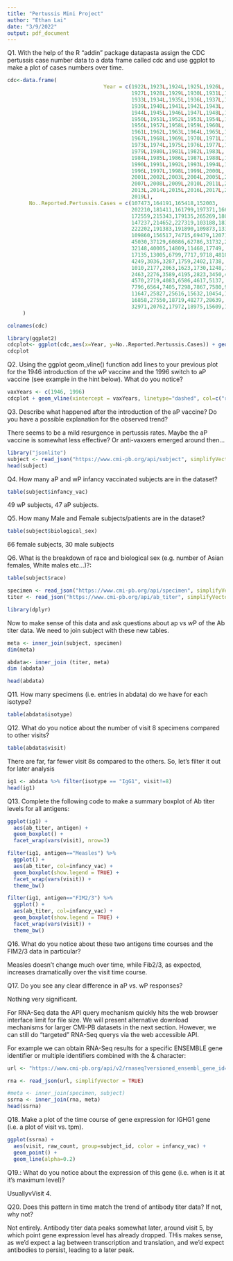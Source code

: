 ```yaml
---
title: "Pertussis Mini Project"
author: "Ethan Lai"
date: "3/9/2022"
output: pdf_document
---
```

Q1. With the help of the R “addin” package datapasta assign the CDC pertussis case number data to a data frame called cdc and use ggplot to make a plot of cases numbers over time.

```r
cdc<-data.frame(
                               Year = c(1922L,1923L,1924L,1925L,1926L,
                                        1927L,1928L,1929L,1930L,1931L,1932L,
                                        1933L,1934L,1935L,1936L,1937L,1938L,
                                        1939L,1940L,1941L,1942L,1943L,
                                        1944L,1945L,1946L,1947L,1948L,1949L,
                                        1950L,1951L,1952L,1953L,1954L,1955L,
                                        1956L,1957L,1958L,1959L,1960L,
                                        1961L,1962L,1963L,1964L,1965L,1966L,
                                        1967L,1968L,1969L,1970L,1971L,1972L,
                                        1973L,1974L,1975L,1976L,1977L,1978L,
                                        1979L,1980L,1981L,1982L,1983L,
                                        1984L,1985L,1986L,1987L,1988L,1989L,
                                        1990L,1991L,1992L,1993L,1994L,1995L,
                                        1996L,1997L,1998L,1999L,2000L,
                                        2001L,2002L,2003L,2004L,2005L,2006L,
                                        2007L,2008L,2009L,2010L,2011L,2012L,
                                        2013L,2014L,2015L,2016L,2017L,2018L,
                                        2019L),
       No..Reported.Pertussis.Cases = c(107473,164191,165418,152003,
                                        202210,181411,161799,197371,166914,
                                        172559,215343,179135,265269,180518,
                                        147237,214652,227319,103188,183866,
                                        222202,191383,191890,109873,133792,
                                        109860,156517,74715,69479,120718,68687,
                                        45030,37129,60886,62786,31732,28295,
                                        32148,40005,14809,11468,17749,
                                        17135,13005,6799,7717,9718,4810,3285,
                                        4249,3036,3287,1759,2402,1738,
                                        1010,2177,2063,1623,1730,1248,1895,
                                        2463,2276,3589,4195,2823,3450,4157,
                                        4570,2719,4083,6586,4617,5137,
                                        7796,6564,7405,7298,7867,7580,9771,
                                        11647,25827,25616,15632,10454,13278,
                                        16858,27550,18719,48277,28639,
                                        32971,20762,17972,18975,15609,18617)
     )

```

```r
colnames(cdc)
```


```r

library(ggplot2)
cdcplot<- ggplot(cdc,aes(x=Year, y=No..Reported.Pertussis.Cases)) + geom_point() + geom_line()
cdcplot

```
Q2. Using the ggplot geom_vline() function add lines to your previous plot for the 1946 introduction of the wP vaccine and the 1996 switch to aP vaccine (see example in the hint below). What do you notice?


```r
vaxYears <- c(1946, 1996)
cdcplot + geom_vline(xintercept = vaxYears, linetype="dashed", col=c("red", "blue"))
```

Q3. Describe what happened after the introduction of the aP vaccine? Do you have a possible explanation for the observed trend?

There seems to be a mild resurgence in pertussis rates. Maybe the aP vaccine is somewhat less effective? Or anti-vaxxers emerged around then...

```r
library("jsonlite")
subject <- read_json("https://www.cmi-pb.org/api/subject", simplifyVector = TRUE) 
head(subject)
```
Q4. How many aP and wP infancy vaccinated subjects are in the dataset?

```r
table(subject$infancy_vac)

```
49 wP subjects, 47 aP subjects.

Q5. How many Male and Female subjects/patients are in the dataset?

```r
table(subject$biological_sex)
```
66 female subjects, 30 male subjects

Q6. What is the breakdown of race and biological sex (e.g. number of Asian females, White males etc…)?:
```r
table(subject$race)
```


```r
specimen <- read_json("https://www.cmi-pb.org/api/specimen", simplifyVector = TRUE) 
titer <- read_json("https://www.cmi-pb.org/api/ab_titer", simplifyVector = TRUE) 

library(dplyr)
```

Now to make sense of this data and ask questions about ap vs wP of the Ab titer data. We need to join subject with these new tables.
```r
meta <- inner_join(subject, specimen)
dim(meta)
```

```r
abdata<- inner_join (titer, meta)
dim (abdata)
```

```r
head(abdata)
```
Q11. How many specimens (i.e. entries in abdata) do we have for each isotype?

```r
table(abdata$isotype)
```

Q12. What do you notice about the number of visit 8 specimens compared to other visits?

```r
table(abdata$visit)
```
There are far, far fewer visit 8s compared to the others.
So, let's filter it out for later analysis

```r
ig1 <- abdata %>% filter(isotype == "IgG1", visit!=8)
head(ig1)
```


Q13. Complete the following code to make a summary boxplot of Ab titer levels for all antigens:

```r
ggplot(ig1) +
  aes(ab_titer, antigen) +
  geom_boxplot() + 
  facet_wrap(vars(visit), nrow=3)
```


```r
filter(ig1, antigen=="Measles") %>%
  ggplot() +
  aes(ab_titer, col=infancy_vac) +
  geom_boxplot(show.legend = TRUE) +
  facet_wrap(vars(visit)) +
  theme_bw()
```

```r
filter(ig1, antigen=="FIM2/3") %>%
  ggplot() +
  aes(ab_titer, col=infancy_vac) +
  geom_boxplot(show.legend = TRUE) +
  facet_wrap(vars(visit)) +
  theme_bw()
```
Q16. What do you notice about these two antigens time courses and the FIM2/3 data in particular?

Measles doesn't change much over time, while Fib2/3, as expected, increases dramatically over the visit time course.

Q17. Do you see any clear difference in aP vs. wP responses?

Nothing very significant.


For RNA-Seq data the API query mechanism quickly hits the web browser interface limit for file size. We will present alternative download mechanisms for larger CMI-PB datasets in the next section. However, we can still do “targeted” RNA-Seq querys via the web accessible API.

For example we can obtain RNA-Seq results for a specific ENSEMBLE gene identifier or multiple identifiers combined with the & character:



```r
url <- "https://www.cmi-pb.org/api/v2/rnaseq?versioned_ensembl_gene_id=eq.ENSG00000211896.7"

rna <- read_json(url, simplifyVector = TRUE)
```

```r
#meta <- inner_join(specimen, subject)
ssrna <- inner_join(rna, meta)
head(ssrna)
```
Q18. Make a plot of the time course of gene expression for IGHG1 gene (i.e. a plot of visit vs. tpm).

```r
ggplot(ssrna) +
  aes(visit, raw_count, group=subject_id, color = infancy_vac) +
  geom_point() +
  geom_line(alpha=0.2)
```
Q19.: What do you notice about the expression of this gene (i.e. when is it at it’s maximum level)?

UsuallyvVisit 4.

Q20. Does this pattern in time match the trend of antibody titer data? If not, why not?

Not entirely. Antibody titer data peaks somewhat later, around visit 5, by which point gene expression level has already dropped. THis makes sense, as we'd expect a lag between transcription and translation, and we'd expect antibodies to persist, leading to a later peak.
